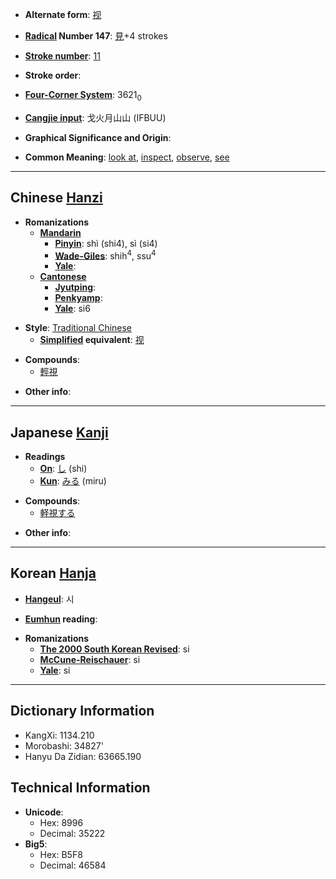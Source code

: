 * '''Alternate form''': [[视]]

* '''[[Wiktionary:Chinese radical index| Radical]] Number 147''': [[Wiktionary:Chinese radical index 見|見]]+4 strokes

* '''[[Wiktionary:Chinese total strokes index|Stroke number]]''': [[Wiktionary:Chinese total strokes index 11|11]]

* '''Stroke order''': 

* '''[[Wiktionary:Chinese four corner index|Four-Corner System]]''': 3621<sub>0</sub>

* '''[[Wiktionary:Chinese Cangjie index|Cangjie input]]''': 戈火月山山 (IFBUU)

* '''Graphical Significance and Origin''': 

* '''Common Meaning''': [[look at]], [[inspect]], [[observe]], [[see]]

----

== Chinese [[Hanzi]] ==

* '''Romanizations'''
** '''[[Mandarin]]'''
*** '''[[Pinyin]]''': shì (shi4), sì (si4)
*** '''[[Wade-Giles]]''': shih<sup>4</sup>, ssu<sup>4</sup>
*** '''[[Yale]]''': 
** '''[[Cantonese]]'''
*** '''[[Jyutping]]''':
*** '''[[Penkyamp]]''': 
*** '''[[Yale]]''': si6

* '''Style''': [[Traditional Chinese]] 
** '''[[Simplified Chinese|Simplified]] equivalent''': [[视]]

* '''Compounds''':
** [[輕視]]

* '''Other info''': 

----

== Japanese [[Kanji]] ==

* '''Readings'''
** '''[[On]]''': [[し]] (shi)
** '''[[Kun]]''': [[みる]] (miru)

* '''Compounds''':
** [[軽視する]]

* '''Other info''':  

----

== Korean [[Hanja]] ==

* '''[[Hangeul]]''': 시

* '''[[Eumhun]] reading''': 

* '''Romanizations'''
** '''[[The 2000 South Korean Revised Romanization|The 2000 South Korean Revised]]''': si
** '''[[McCune-Reischauer]]''': si
** '''[[Yale]]''': si

----

== Dictionary Information ==

* KangXi: 1134.210
* Morobashi: 34827'
* Hanyu Da Zidian: 63665.190

== Technical Information ==

* '''Unicode''':
** Hex: 8996
** Decimal: 35222
* '''Big5''':
** Hex: B5F8
** Decimal: 46584